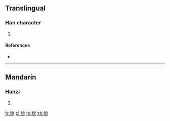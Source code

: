 ==Translingual==

===Han character===
{{Han char|rn=94|rad=犬|as=06|sn=9|four=42213|canj=KHLMO}}

# {{defn|Han|sort=犬06}}

====References====
* {{Han ref|kx=0710.080|dkj=20368|dj=1122.140|hdz=21345.030|uh=72E3|ud=29411|bh=CFC5|bd=53189}}

----

==Mandarin==

===Hanzi===
{{cmn-hanzi|pin=[[zhào]] ([[zhao4]])|wg=chao<sup>4</sup>}}

# {{defn|lang=cmn|sort=犬06}}

[[fr:狣]]
[[pl:狣]]
[[th:狣]]
[[zh:狣]]